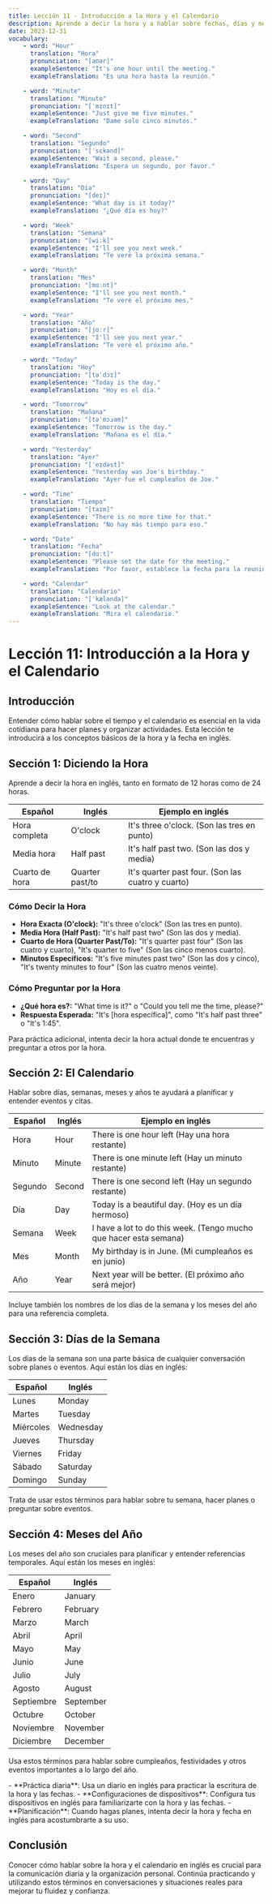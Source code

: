 ```yaml
---
title: Lección 11 - Introducción a la Hora y el Calendario
description: Aprende a decir la hora y a hablar sobre fechas, días y meses en inglés para organizar tu agenda y planificar eventos.
date: 2023-12-31
vocabulary:
    - word: "Hour"
      translation: "Hora"
      pronunciation: "[aʊər]"
      exampleSentence: "It's one hour until the meeting."
      exampleTranslation: "Es una hora hasta la reunión."

    - word: "Minute"
      translation: "Minuto"
      pronunciation: "[ˈmɪnɪt]"
      exampleSentence: "Just give me five minutes."
      exampleTranslation: "Dame solo cinco minutos."

    - word: "Second"
      translation: "Segundo"
      pronunciation: "[ˈsɛkənd]"
      exampleSentence: "Wait a second, please."
      exampleTranslation: "Espera un segundo, por favor."

    - word: "Day"
      translation: "Día"
      pronunciation: "[deɪ]"
      exampleSentence: "What day is it today?"
      exampleTranslation: "¿Qué día es hoy?"

    - word: "Week"
      translation: "Semana"
      pronunciation: "[wiːk]"
      exampleSentence: "I'll see you next week."
      exampleTranslation: "Te veré la próxima semana."

    - word: "Month"
      translation: "Mes"
      pronunciation: "[mɑːnt]"
      exampleSentence: "I'll see you next month."
      exampleTranslation: "Te veré el próximo mes."

    - word: "Year"
      translation: "Año"
      pronunciation: "[jɑːr]"
      exampleSentence: "I'll see you next year."
      exampleTranslation: "Te veré el próximo año."

    - word: "Today"
      translation: "Hoy"
      pronunciation: "[təˈdɔɪ]"
      exampleSentence: "Today is the day."
      exampleTranslation: "Hoy es el día."

    - word: "Tomorrow"
      translation: "Mañana"
      pronunciation: "[təˈmɔɹəm]"
      exampleSentence: "Tomorrow is the day."
      exampleTranslation: "Mañana es el día."

    - word: "Yesterday"
      translation: "Ayer"
      pronunciation: "[ˈeɪdəst]"
      exampleSentence: "Yesterday was Joe's birthday."
      exampleTranslation: "Ayer fue el cumpleaños de Joe."

    - word: "Time"
      translation: "Tiempo"
      pronunciation: "[taɪm]"
      exampleSentence: "There is no more time for that."
      exampleTranslation: "No hay más tiempo para eso."

    - word: "Date"
      translation: "Fecha"
      pronunciation: "[dɑːt]"
      exampleSentence: "Please set the date for the meeting."
      exampleTranslation: "Por favor, establece la fecha para la reunión."

    - word: "Calendar"
      translation: "Calendario"
      pronunciation: "[ˈkæləndə]"
      exampleSentence: "Look at the calendar."
      exampleTranslation: "Mira el calendario."
---
```


# Lección 11: Introducción a la Hora y el Calendario

## Introducción

Entender cómo hablar sobre el tiempo y el calendario es esencial en la vida cotidiana para hacer planes y organizar actividades. Esta lección te introducirá a los conceptos básicos de la hora y la fecha en inglés.

## Sección 1: Diciendo la Hora

Aprende a decir la hora en inglés, tanto en formato de 12 horas como de 24 horas.

| Español        | Inglés          | Ejemplo en inglés                                 |
| -------------- | --------------- | ------------------------------------------------- |
| Hora completa  | O'clock         | It's three o'clock. (Son las tres en punto)       |
| Media hora     | Half past       | It's half past two. (Son las dos y media)         |
| Cuarto de hora | Quarter past/to | It's quarter past four. (Son las cuatro y cuarto) |

### Cómo Decir la Hora

-   **Hora Exacta (O'clock):** "It's three o'clock" (Son las tres en punto).
-   **Media Hora (Half Past):** "It's half past two" (Son las dos y media).
-   **Cuarto de Hora (Quarter Past/To):** "It's quarter past four" (Son las cuatro y cuarto), "It's quarter to five" (Son las cinco menos cuarto).
-   **Minutos Específicos:** "It's five minutes past two" (Son las dos y cinco), "It's twenty minutes to four" (Son las cuatro menos veinte).

### Cómo Preguntar por la Hora

-   **¿Qué hora es?:** "What time is it?" o "Could you tell me the time, please?"
-   **Respuesta Esperada:** "It's [hora específica]", como "It's half past three" o "It's 1:45".

Para práctica adicional, intenta decir la hora actual donde te encuentras y preguntar a otros por la hora.

<TextToSpeechPlayer mp3File={../assets/courses/english/_shared/lessons/lesson11/audio/telling-time.mp3} />

## Sección 2: El Calendario

Hablar sobre días, semanas, meses y años te ayudará a planificar y entender eventos y citas.

| Español | Inglés | Ejemplo en inglés                                                 |
| ------- | ------ | ----------------------------------------------------------------- |
| Hora    | Hour   | There is one hour left (Hay una hora restante)                    |
| Minuto  | Minute | There is one minute left (Hay un minuto restante)                 |
| Segundo | Second | There is one second left (Hay un segundo restante)                |
| Día     | Day    | Today is a beautiful day. (Hoy es un día hermoso)                 |
| Semana  | Week   | I have a lot to do this week. (Tengo mucho que hacer esta semana) |
| Mes     | Month  | My birthday is in June. (Mi cumpleaños es en junio)               |
| Año     | Year   | Next year will be better. (El próximo año será mejor)             |

Incluye también los nombres de los días de la semana y los meses del año para una referencia completa.

<TextToSpeechPlayer mp3File={../assets/courses/english/_shared/lessons/lesson11/audio/time-and-calendar.mp3} />

## Sección 3: Días de la Semana

Los días de la semana son una parte básica de cualquier conversación sobre planes o eventos. Aquí están los días en inglés:

| Español   | Inglés    |
| --------- | --------- |
| Lunes     | Monday    |
| Martes    | Tuesday   |
| Miércoles | Wednesday |
| Jueves    | Thursday  |
| Viernes   | Friday    |
| Sábado    | Saturday  |
| Domingo   | Sunday    |

Trata de usar estos términos para hablar sobre tu semana, hacer planes o preguntar sobre eventos.

<TextToSpeechPlayer mp3File={../assets/courses/english/_shared/lessons/lesson11/audio/days-of-week.mp3} />

## Sección 4: Meses del Año

Los meses del año son cruciales para planificar y entender referencias temporales. Aquí están los meses en inglés:

| Español    | Inglés    |
| ---------- | --------- |
| Enero      | January   |
| Febrero    | February  |
| Marzo      | March     |
| Abril      | April     |
| Mayo       | May       |
| Junio      | June      |
| Julio      | July      |
| Agosto     | August    |
| Septiembre | September |
| Octubre    | October   |
| Noviembre  | November  |
| Diciembre  | December  |

Usa estos términos para hablar sobre cumpleaños, festividades y otros eventos importantes a lo largo del año.

<TextToSpeechPlayer mp3File={../assets/courses/english/_shared/lessons/lesson11/audio/months-of-year.mp3} />

<TipBox>
	- **Práctica diaria**: Usa un diario en inglés para practicar la escritura de la hora y las fechas. - **Configuraciones de dispositivos**: Configura tus dispositivos en inglés para familiarizarte con la hora y las fechas. -
	**Planificación**: Cuando hagas planes, intenta decir la hora y fecha en inglés para acostumbrarte a su uso.
</TipBox>

## Conclusión

Conocer cómo hablar sobre la hora y el calendario en inglés es crucial para la comunicación diaria y la organización personal. Continúa practicando y utilizando estos términos en conversaciones y situaciones reales para mejorar tu fluidez y confianza.
